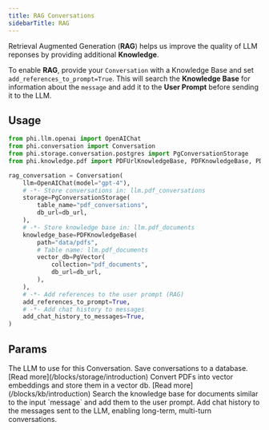 ```yaml
---
title: RAG Conversations
sidebarTitle: RAG
---
```


Retrieval Augmented Generation (**RAG**) helps us improve the quality of LLM reponses by providing additional **Knowledge**.

To enable **RAG**, provide your `Conversation` with a Knowledge Base and set `add_references_to_prompt=True`. This will search the **Knowledge Base** for information about the `message` and add it to the **User Prompt** before sending it to the LLM.

## Usage

```python rag_conversation.py
from phi.llm.openai import OpenAIChat
from phi.conversation import Conversation
from phi.storage.conversation.postgres import PgConversationStorage
from phi.knowledge.pdf import PDFUrlKnowledgeBase, PDFKnowledgeBase, PDFReader

rag_conversation = Conversation(
    llm=OpenAIChat(model="gpt-4"),
    # -*- Store conversations in: llm.pdf_conversations
    storage=PgConversationStorage(
        table_name="pdf_conversations",
        db_url=db_url,
    ),
    # -*- Store knowledge base in: llm.pdf_documents
    knowledge_base=PDFKnowledgeBase(
        path="data/pdfs",
        # Table name: llm.pdf_documents
        vector_db=PgVector(
            collection="pdf_documents",
            db_url=db_url,
        ),
    ),
    # -*- Add references to the user prompt (RAG)
    add_references_to_prompt=True,
    # -*- Add chat history to messages
    add_chat_history_to_messages=True,
)
```

## Params

<ResponseField name="llm" type="LLM">
  The LLM to use for this Conversation.
</ResponseField>
<ResponseField name="storage" type="ConversationStorage">
  Save conversations to a database. [Read more](/blocks/storage/introduction)
</ResponseField>
<ResponseField name="knowledge_base" type="KnowledgeBase">
  Convert PDFs into vector embeddings and store them in a vector db. [Read
  more](/blocks/kb/introduction)
</ResponseField>
<ResponseField name="add_references_to_prompt" type="bool">
  Search the knowledge base for documents similar to the input `message` and add
  them to the user prompt.
</ResponseField>
<ResponseField name="add_chat_history_to_messages" type="bool">
  Add chat history to the messages sent to the LLM, enabling long-term,
  multi-turn conversations.
</ResponseField>
